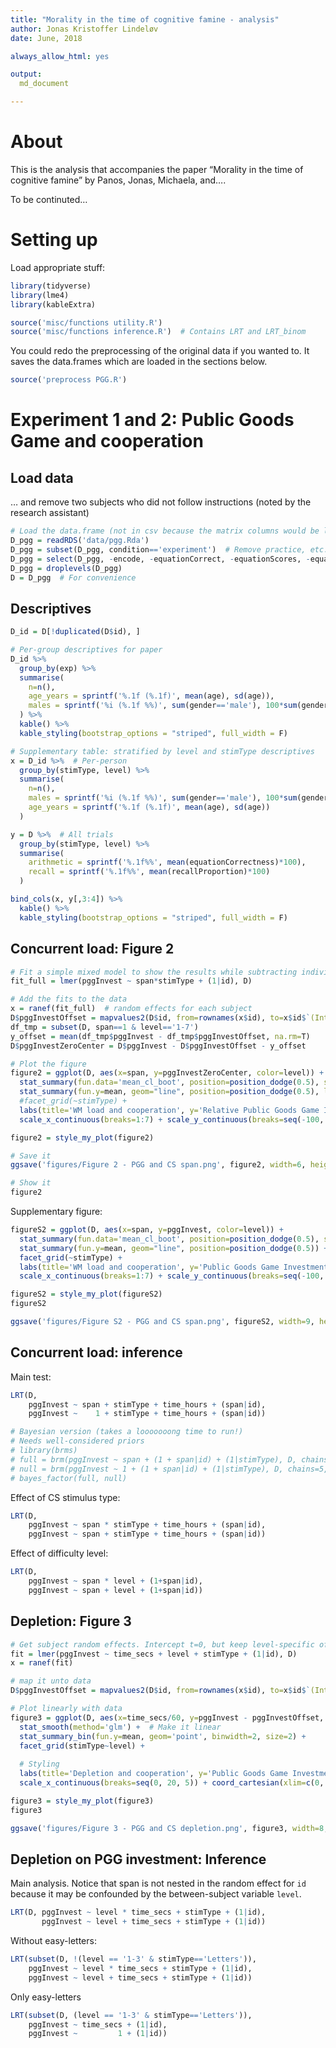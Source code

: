 ```yaml
---
title: "Morality in the time of cognitive famine - analysis"
author: Jonas Kristoffer Lindeløv
date: June, 2018

always_allow_html: yes

output:
  md_document

---
```

<!--
# TO DO
* Number of trials per subject as a criterion?
-->

# About
This is the analysis that accompanies the paper "Morality in the time of cognitive famine" by Panos, Jonas, Michaela, and....

To be continuted...


# Setting up
Load appropriate stuff:
```r
library(tidyverse)
library(lme4)
library(kableExtra)

source('misc/functions utility.R')
source('misc/functions inference.R')  # Contains LRT and LRT_binom
```

You could redo the preprocessing of the original data if you wanted to. It saves the data.frames which are loaded in the sections below.
```r
source('preprocess PGG.R')
```


# Experiment 1 and 2: Public Goods Game and cooperation

## Load data
... and remove two subjects who did not follow instructions (noted by the research assistant)
```r
# Load the data.frame (not in csv because the matrix columns would be lost)
D_pgg = readRDS('data/pgg.Rda')
D_pgg = subset(D_pgg, condition=='experiment')  # Remove practice, etc.
D_pgg = select(D_pgg, -encode, -equationCorrect, -equationScores, -equationRTs, -recallAns, -equationAnss)  # Tidyr doesn't like these matrix columns and we won't be using them
D_pgg = droplevels(D_pgg)
D = D_pgg  # For convenience
```

## Descriptives
```r
D_id = D[!duplicated(D$id), ]

# Per-group descriptives for paper
D_id %>%
  group_by(exp) %>%
  summarise(
    n=n(),
    age_years = sprintf('%.1f (%.1f)', mean(age), sd(age)),
    males = sprintf('%i (%.1f %%)', sum(gender=='male'), 100*sum(gender=='male')/n())
  ) %>%
  kable() %>% 
  kable_styling(bootstrap_options = "striped", full_width = F)

# Supplementary table: stratified by level and stimType descriptives
x = D_id %>%  # Per-person
  group_by(stimType, level) %>%
  summarise(
    n=n(),
    males = sprintf('%i (%.1f %%)', sum(gender=='male'), 100*sum(gender=='male')/n()),
    age_years = sprintf('%.1f (%.1f)', mean(age), sd(age))
  )

y = D %>%  # All trials
  group_by(stimType, level) %>%
  summarise(
    arithmetic = sprintf('%.1f%%', mean(equationCorrectness)*100),
    recall = sprintf('%.1f%%', mean(recallProportion)*100)
  )

bind_cols(x, y[,3:4]) %>%
  kable() %>% 
  kable_styling(bootstrap_options = "striped", full_width = F)
```

## Concurrent load: Figure 2
```r
# Fit a simple mixed model to show the results while subtracting individual differences
fit_full = lmer(pggInvest ~ span*stimType + (1|id), D)

# Add the fits to the data
x = ranef(fit_full)  # random effects for each subject
D$pggInvestOffset = mapvalues2(D$id, from=rownames(x$id), to=x$id$`(Intercept)`)  # map it unto data
df_tmp = subset(D, span==1 & level=='1-7')
y_offset = mean(df_tmp$pggInvest - df_tmp$pggInvestOffset, na.rm=T)
D$pggInvestZeroCenter = D$pggInvest - D$pggInvestOffset - y_offset

# Plot the figure
figure2 = ggplot(D, aes(x=span, y=pggInvestZeroCenter, color=level)) + 
  stat_summary(fun.data='mean_cl_boot', position=position_dodge(0.5), size=0.7) +
  stat_summary(fun.y=mean, geom="line", position=position_dodge(0.5), lwd=1.3) +
  #facet_grid(~stimType) +
  labs(title='WM load and cooperation', y='Relative Public Goods Game Investment', x='Complex Span') + 
  scale_x_continuous(breaks=1:7) + scale_y_continuous(breaks=seq(-100, 100, 2))

figure2 = style_my_plot(figure2)

# Save it
ggsave('figures/Figure 2 - PGG and CS span.png', figure2, width=6, height=6, units='cm', dpi=300, scale=1.7)

# Show it 
figure2
```

Supplementary figure:
```r
figureS2 = ggplot(D, aes(x=span, y=pggInvest, color=level)) + 
  stat_summary(fun.data='mean_cl_boot', position=position_dodge(0.5), size=0.3) +
  stat_summary(fun.y=mean, geom="line", position=position_dodge(0.5)) +
  facet_grid(~stimType) +
  labs(title='WM load and cooperation', y='Public Goods Game Investment', x='Complex Span') + 
  scale_x_continuous(breaks=1:7) + scale_y_continuous(breaks=seq(-100, 100, 2))

figureS2 = style_my_plot(figureS2)
figureS2

ggsave('figures/Figure S2 - PGG and CS span.png', figureS2, width=9, height=6, units='cm', dpi=300, scale=1.7)
```



## Concurrent load: inference
Main test:
```r
LRT(D, 
    pggInvest ~ span + stimType + time_hours + (span|id), 
    pggInvest ~    1 + stimType + time_hours + (span|id))

# Bayesian version (takes a looooooong time to run!)
# Needs well-considered priors
# library(brms)
# full = brm(pggInvest ~ span + (1 + span|id) + (1|stimType), D, chains=5, cores=5, iter=650, warmup=150)
# null = brm(pggInvest ~ 1 + (1 + span|id) + (1|stimType), D, chains=5, cores=5, iter=650, warmup=150)
# bayes_factor(full, null)
```

Effect of CS stimulus type:
```r
LRT(D, 
    pggInvest ~ span * stimType + time_hours + (span|id), 
    pggInvest ~ span + stimType + time_hours + (span|id))
```

Effect of difficulty level:
```r
LRT(D, 
    pggInvest ~ span * level + (1+span|id),
    pggInvest ~ span + level + (1+span|id))
```


## Depletion: Figure 3
```r
# Get subject random effects. Intercept t=0, but keep level-specific offsets
fit = lmer(pggInvest ~ time_secs + level + stimType + (1|id), D)
x = ranef(fit)

# map it unto data
D$pggInvestOffset = mapvalues2(D$id, from=rownames(x$id), to=x$id$`(Intercept)`)

# Plot linearly with data
figure3 = ggplot(D, aes(x=time_secs/60, y=pggInvest - pggInvestOffset, color=level, fill=level)) +  # plot data with subject-specific offsets
  stat_smooth(method='glm') +  # Make it linear
  stat_summary_bin(fun.y=mean, geom='point', binwidth=2, size=2) +
  facet_grid(stimType~level) + 
  
  # Styling
  labs(title='Depletion and cooperation', y='Public Goods Game Investment', x='Minutes elapsed') + 
  scale_x_continuous(breaks=seq(0, 20, 5)) + coord_cartesian(xlim=c(0, 20), ylim=c(35, 60)) + scale_y_continuous(breaks=seq(-100, 100, 5))

figure3 = style_my_plot(figure3)
figure3

ggsave('figures/Figure 3 - PGG and CS depletion.png', figure3, width=8, height=3.8, units='cm', dpi=300, scale=2)
```


## Depletion on PGG investment: Inference
Main analysis. Notice that span is not nested in the random effect for `id` because it may be confounded by the between-subject variable `level`.
```r
LRT(D, pggInvest ~ level * time_secs + stimType + (1|id),
       pggInvest ~ level + time_secs + stimType + (1|id))
```
Without easy-letters:
```r
LRT(subset(D, !(level == '1-3' & stimType=='Letters')), 
    pggInvest ~ level * time_secs + stimType + (1|id),
    pggInvest ~ level + time_secs + stimType + (1|id))

```


Only easy-letters
```r
LRT(subset(D, (level == '1-3' & stimType=='Letters')), 
    pggInvest ~ time_secs + (1|id),
    pggInvest ~         1 + (1|id))
```
